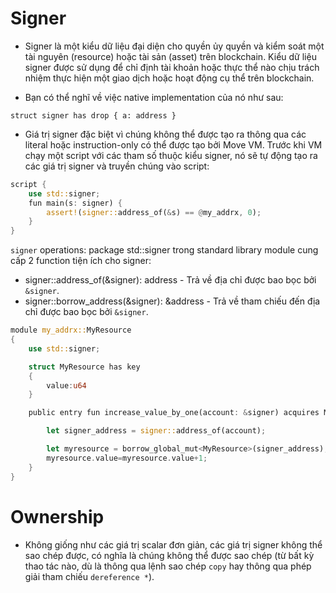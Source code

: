 # Signer

- Signer là một kiểu dữ liệu đại diện cho quyền ủy quyền và kiểm soát một tài nguyên (resource) hoặc tài sản (asset) trên blockchain. Kiểu dữ liệu signer được sử dụng để chỉ định tài khoản hoặc thực thể nào chịu trách nhiệm thực hiện một giao dịch hoặc hoạt động cụ thể trên blockchain.

- Bạn có thể nghĩ về việc native implementation của nó như sau:

`struct signer has drop { a: address }`

- Giá trị signer đặc biệt vì chúng không thể được tạo ra thông qua các literal hoặc instruction-only có thể được tạo bởi Move VM. Trước khi VM chạy một script với các tham số thuộc kiểu signer, nó sẽ tự động tạo ra các giá trị signer và truyền chúng vào script:

```rust
script {
    use std::signer;
    fun main(s: signer) {
        assert!(signer::address_of(&s) == @my_addrx, 0);
    }
}
```

`signer` operations:
package std::signer trong standard library module cung cấp 2 function tiện ích cho signer:
  - signer::address_of(&signer): address -  Trả về địa chỉ được bao bọc bởi `&signer`.
  - signer::borrow_address(&signer): &address -  Trả về tham chiếu đến địa chỉ được bao bọc bởi `&signer`.

```rust
module my_addrx::MyResource
{
    use std::signer;

    struct MyResource has key
    {
        value:u64
    }

    public entry fun increase_value_by_one(account: &signer) acquires MyResource {

        let signer_address = signer::address_of(account);

        let myresource = borrow_global_mut<MyResource>(signer_address);
        myresource.value=myresource.value+1;
    }
}
```
# Ownership
- Không giống như các giá trị scalar đơn giản, các giá trị signer không thể sao chép được, có nghĩa là chúng không thể được sao chép (từ bất kỳ thao tác nào, dù là thông qua lệnh sao chép `copy` hay thông qua phép giải tham chiếu `dereference *`).
